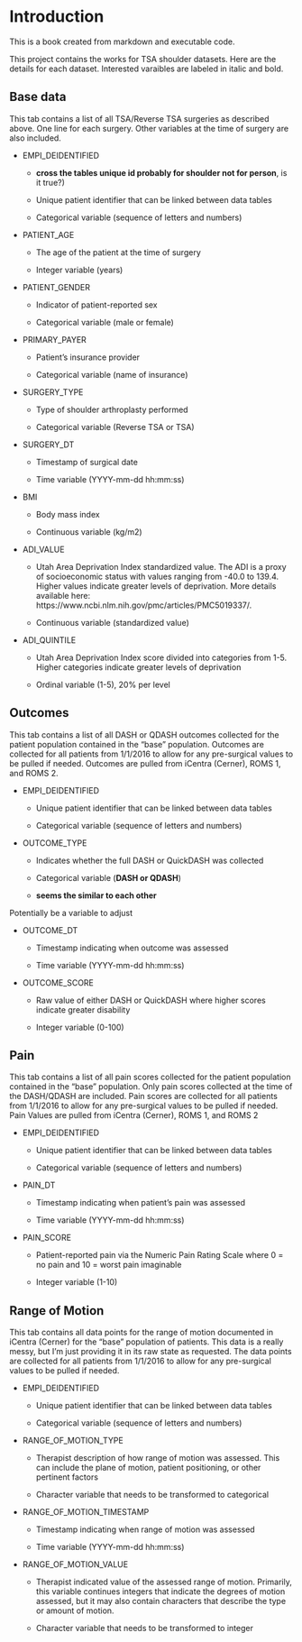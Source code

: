 # Introduction {.unnumbered}

This is a book created from markdown and executable code.

This project contains the works for TSA shoulder datasets. Here are the details for each dataset. Interested varaibles are labeled in italic and bold.

## Base data

This tab contains a list of all TSA/Reverse TSA surgeries as described above. One line for each surgery. Other variables at the time of surgery are also included.

-   EMPI_DEIDENTIFIED

    -   **cross the tables unique id probably for shoulder not for person**, is it true?)

    -   Unique patient identifier that can be linked between data tables

    -   Categorical variable (sequence of letters and numbers)

-   PATIENT_AGE

    -   The age of the patient at the time of surgery

    -   Integer variable (years)

-   PATIENT_GENDER

    -   Indicator of patient-reported sex

    -   Categorical variable (male or female)

-   PRIMARY_PAYER

    -   Patient's insurance provider

    -   Categorical variable (name of insurance)

-   SURGERY_TYPE

    -   Type of shoulder arthroplasty performed

    -   Categorical variable (Reverse TSA or TSA)

-   SURGERY_DT

    -   Timestamp of surgical date

    -   Time variable (YYYY-mm-dd hh:mm:ss)

-   BMI

    -   Body mass index

    -   Continuous variable (kg/m2)

-   ADI_VALUE

    -   Utah Area Deprivation Index standardized value. The ADI is a proxy of socioeconomic status with values ranging from -40.0 to 139.4. Higher values indicate greater levels of deprivation. More details available here: https://www.ncbi.nlm.nih.gov/pmc/articles/PMC5019337/.

    -   Continuous variable (standardized value)

-   ADI_QUINTILE

    -   Utah Area Deprivation Index score divided into categories from 1-5. Higher categories indicate greater levels of deprivation

    -   Ordinal variable (1-5), 20% per level

## Outcomes

This tab contains a list of all DASH or QDASH outcomes collected for the patient population contained in the "base" population. Outcomes are collected for all patients from 1/1/2016 to allow for any pre-surgical values to be pulled if needed. Outcomes are pulled from iCentra (Cerner), ROMS 1, and ROMS 2.

-   EMPI_DEIDENTIFIED

    -   Unique patient identifier that can be linked between data tables

    -   Categorical variable (sequence of letters and numbers)

-   OUTCOME_TYPE

    -   Indicates whether the full DASH or QuickDASH was collected

    -   Categorical variable (**DASH or QDASH**)

    -   **seems the similar to each other**

Potentially be a variable to adjust

-   OUTCOME_DT

    -   Timestamp indicating when outcome was assessed

    -   Time variable (YYYY-mm-dd hh:mm:ss)

-   OUTCOME_SCORE

    -   Raw value of either DASH or QuickDASH where higher scores indicate greater disability

    -   Integer variable (0-100)

## Pain

This tab contains a list of all pain scores collected for the patient population contained in the "base" population. Only pain scores collected at the time of the DASH/QDASH are included. Pain scores are collected for all patients from 1/1/2016 to allow for any pre-surgical values to be pulled if needed. Pain Values are pulled from iCentra (Cerner), ROMS 1, and ROMS 2

-   EMPI_DEIDENTIFIED

    -   Unique patient identifier that can be linked between data tables

    -   Categorical variable (sequence of letters and numbers)

-   PAIN_DT

    -   Timestamp indicating when patient's pain was assessed

    -   Time variable (YYYY-mm-dd hh:mm:ss)

-   PAIN_SCORE

    -   Patient-reported pain via the Numeric Pain Rating Scale where 0 = no pain and 10 = worst pain imaginable

    -   Integer variable (1-10)

## Range of Motion

This tab contains all data points for the range of motion documented in iCentra (Cerner) for the "base" population of patients. This data is a really messy, but I'm just providing it in its raw state as requested. The data points are collected for all patients from 1/1/2016 to allow for any pre-surgical values to be pulled if needed.

-   EMPI_DEIDENTIFIED

    -   Unique patient identifier that can be linked between data tables

    -   Categorical variable (sequence of letters and numbers)

-   RANGE_OF_MOTION_TYPE

    -   Therapist description of how range of motion was assessed. This can include the plane of motion, patient positioning, or other pertinent factors

    -   Character variable that needs to be transformed to categorical

-   RANGE_OF_MOTION_TIMESTAMP

    -   Timestamp indicating when range of motion was assessed

    -   Time variable (YYYY-mm-dd hh:mm:ss)

-   RANGE_OF_MOTION_VALUE

    -   Therapist indicated value of the assessed range of motion. Primarily, this variable continues integers that indicate the degrees of motion assessed, but it may also contain characters that describe the type or amount of motion.

    -   Character variable that needs to be transformed to integer
